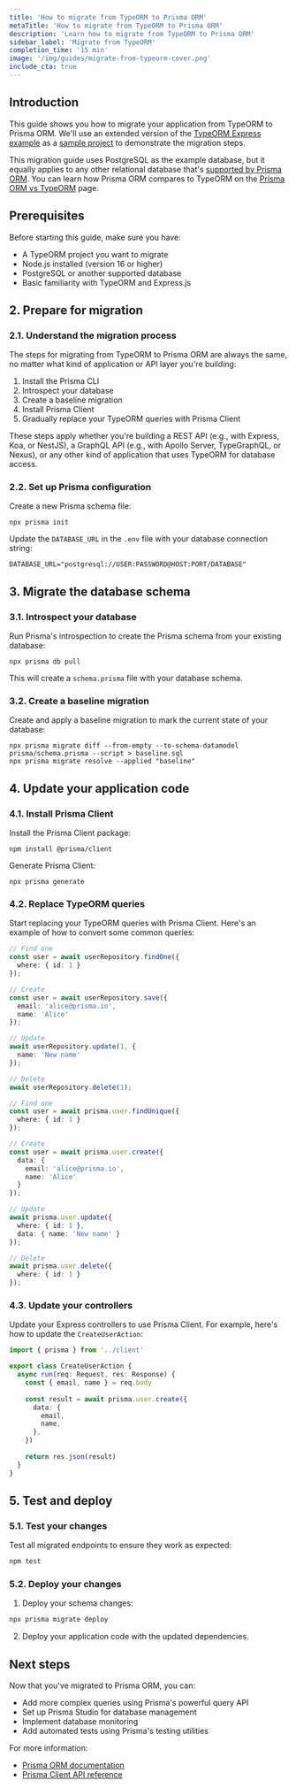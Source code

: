 ```yaml
---
title: 'How to migrate from TypeORM to Prisma ORM'
metaTitle: 'How to migrate from TypeORM to Prisma ORM'
description: 'Learn how to migrate from TypeORM to Prisma ORM'
sidebar_label: 'Migrate from TypeORM'
completion_time: '15 min'
image: '/img/guides/migrate-from-typeorm-cover.png'
include_cta: true
---
```


## Introduction

This guide shows you how to migrate your application from TypeORM to Prisma ORM. We'll use an extended version of the [TypeORM Express example](https://github.com/typeorm/typescript-express-example/) as a [sample project](https://github.com/prisma/migrate-from-typeorm-to-prisma) to demonstrate the migration steps.

This migration guide uses PostgreSQL as the example database, but it equally applies to any other relational database that's [supported by Prisma ORM](/orm/reference/supported-databases). You can learn how Prisma ORM compares to TypeORM on the [Prisma ORM vs TypeORM](/orm/more/comparisons/prisma-and-typeorm) page.

## Prerequisites

Before starting this guide, make sure you have:

- A TypeORM project you want to migrate
- Node.js installed (version 16 or higher)
- PostgreSQL or another supported database
- Basic familiarity with TypeORM and Express.js

## 2. Prepare for migration

### 2.1. Understand the migration process

The steps for migrating from TypeORM to Prisma ORM are always the same, no matter what kind of application or API layer you're building:

1. Install the Prisma CLI
2. Introspect your database
3. Create a baseline migration
4. Install Prisma Client
5. Gradually replace your TypeORM queries with Prisma Client

These steps apply whether you're building a REST API (e.g., with Express, Koa, or NestJS), a GraphQL API (e.g., with Apollo Server, TypeGraphQL, or Nexus), or any other kind of application that uses TypeORM for database access.

### 2.2. Set up Prisma configuration

Create a new Prisma schema file:

```terminal
npx prisma init
```

Update the `DATABASE_URL` in the `.env` file with your database connection string:

```env
DATABASE_URL="postgresql://USER:PASSWORD@HOST:PORT/DATABASE"
```

## 3. Migrate the database schema

### 3.1. Introspect your database

Run Prisma's introspection to create the Prisma schema from your existing database:

```terminal
npx prisma db pull
```

This will create a `schema.prisma` file with your database schema.

### 3.2. Create a baseline migration

Create and apply a baseline migration to mark the current state of your database:

```terminal
npx prisma migrate diff --from-empty --to-schema-datamodel prisma/schema.prisma --script > baseline.sql
npx prisma migrate resolve --applied "baseline"
```

## 4. Update your application code

### 4.1. Install Prisma Client

Install the Prisma Client package:

```terminal
npm install @prisma/client
```

Generate Prisma Client:

```terminal
npx prisma generate
```

### 4.2. Replace TypeORM queries

Start replacing your TypeORM queries with Prisma Client. Here's an example of how to convert some common queries:

<TabbedContent code>

<TabItem value="TypeORM">

```typescript
// Find one
const user = await userRepository.findOne({ 
  where: { id: 1 } 
});

// Create
const user = await userRepository.save({
  email: 'alice@prisma.io',
  name: 'Alice'
});

// Update
await userRepository.update(1, { 
  name: 'New name' 
});

// Delete
await userRepository.delete(1);
```

</TabItem>

<TabItem value="Prisma Client">

```typescript
// Find one
const user = await prisma.user.findUnique({ 
  where: { id: 1 } 
});

// Create
const user = await prisma.user.create({
  data: {
    email: 'alice@prisma.io',
    name: 'Alice'
  }
});

// Update
await prisma.user.update({
  where: { id: 1 },
  data: { name: 'New name' }
});

// Delete
await prisma.user.delete({
  where: { id: 1 }
});
```

</TabItem>

</TabbedContent>

### 4.3. Update your controllers

Update your Express controllers to use Prisma Client. For example, here's how to update the `CreateUserAction`:

```typescript
import { prisma } from '../client'

export class CreateUserAction {
  async run(req: Request, res: Response) {
    const { email, name } = req.body
    
    const result = await prisma.user.create({
      data: {
        email,
        name,
      },
    })
    
    return res.json(result)
  }
}
```

## 5. Test and deploy

### 5.1. Test your changes

Test all migrated endpoints to ensure they work as expected:

```bash
npm test
```

### 5.2. Deploy your changes

1. Deploy your schema changes:
```bash
npx prisma migrate deploy
```

2. Deploy your application code with the updated dependencies.

## Next steps

Now that you've migrated to Prisma ORM, you can:

- Add more complex queries using Prisma's powerful query API
- Set up Prisma Studio for database management
- Implement database monitoring
- Add automated tests using Prisma's testing utilities

For more information:
- [Prisma ORM documentation](/orm)
- [Prisma Client API reference](/orm/prisma-client)
